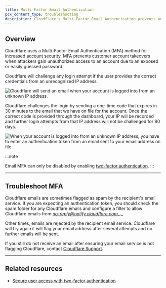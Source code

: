 ```yaml
---
title: Multi-Factor Email Authentication
pcx_content_type: troubleshooting
description: Cloudflare's Multi-Factor Email Authentication prevents unauthorized access by sending one-time codes to your email.
---
```


## Overview

Cloudflare uses a Multi-Factor Email Authentication (MFA) method for increased account security. MFA prevents customer account takeovers when attackers gain unauthorized access to an account due to an exposed or easily guessed password.

Cloudflare will challenge any login attempt if the user provides the correct credentials from an unrecognized IP address.

![Cloudflare will send an email when your account is logged into from an unknown IP address.](~/assets/images/fundamentals/hc-import-account_access_email.png)

Cloudflare challenges the login by sending a one-time code that expires in 30 minutes to the email that we have on file for the account. Once the correct code is provided through the dashboard, your IP will be recorded and further login attempts from that IP address will not be challenged for 90 days.

![When your account is logged into from an unknown IP address, you have to enter an authentication token from an email sent to your email address on file.](~/assets/images/fundamentals/hc-import-login_authentication.png)

:::note

Email MFA can only be disabled by enabling [two-factor authentication](/fundamentals/setup/account/account-security/2fa/).
:::

***

## Troubleshoot MFA

Cloudflare emails are sometimes flagged as spam by the recipient's email service. If you are expecting an authentication token, you should check the spam folder for any Cloudflare emails and configure a filter to allow Cloudflare emails from *[no-reply@notify.cloudflare.com](mailto:no-reply@notify.cloudflare.com)*\_**.**\_

Other times, emails are rejected by the recipient email service. Cloudflare will try again it will flag your email address after several attempts and no further emails will be sent.

If you still do not receive an email after ensuring your email service is not flagging Cloudflare, contact [Cloudflare Support](/support/contacting-cloudflare-support/).

***

## Related resources

* [Secure user access with two-factor authentication](/fundamentals/setup/account/account-security/2fa/)
